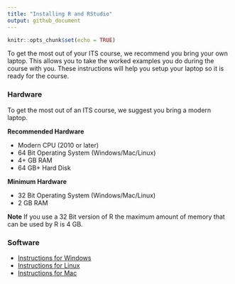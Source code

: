 ```yaml
---
title: "Installing R and RStudio"
output: github_document
---
```


```r
knitr::opts_chunk$set(echo = TRUE)
```

To get the most out of your ITS course, we recommend you bring your own laptop. This allows you to take the worked examples you do during the course with you. These instructions will help you setup your laptop so it is ready for the course.

### Hardware 

To get the most out of an ITS course, we suggest you bring a modern laptop.

**Recommended Hardware**

* Modern CPU (2010 or later)
* 64 Bit Operating System (Windows/Mac/Linux)
* 4+ GB RAM
* 64 GB+ Hard Disk

**Minimum Hardware**

* 32 Bit Operating System (Windows/Mac/Linux)
* 2 GB RAM

**Note** If you use a 32 Bit version of R the maximum amount of memory that can be used by R is 4 GB.

### Software

* [Instructions for Windows](https://itsleeds.github.io/go/articles/install_windows.html)
* [Instructions for Linux](https://itsleeds.github.io/go/articles/install_linux.html)
* [Instructions for Mac](https://itsleeds.github.io/go/articles/install_mac.html)

